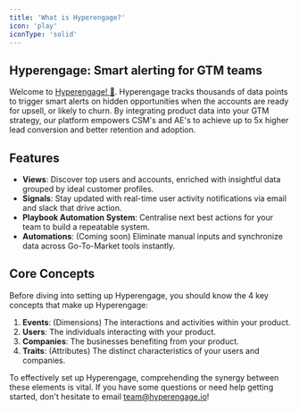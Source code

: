 ```yaml
---
title: 'What is Hyperengage?'
icon: 'play'
iconType: 'solid'
---
```


## Hyperengage: Smart alerting for GTM teams

Welcome to [Hyperengage! 👋](https://hyperengage.io/).
Hyperengage tracks thousands of data points to trigger smart alerts on hidden opportunities when the accounts are ready for upsell, or likely to churn. By integrating product data into your GTM strategy, our platform empowers CSM's and AE's to achieve up to 5x higher lead conversion and better retention and adoption.

## Features

- **Views**: Discover top users and accounts, enriched with insightful data grouped by ideal customer profiles. 
- **Signals**: Stay updated with real-time user activity notifications via email and slack that drive action.
- **Playbook Automation System**: Centralise next best actions for your team to build a repeatable system.
- **Automations**: <Tooltip tip="Launching end of Q4!">(Coming soon)</Tooltip> Eliminate manual inputs and synchronize data across Go-To-Market tools instantly.


## Core Concepts
Before diving into setting up Hyperengage, you should know the 4 key concepts that make up Hyperengage:
1. **Events**: (Dimensions) The interactions and activities within your product.
2. **Users**: The individuals interacting with your product.
3. **Companies**: The businesses benefiting from your product.
4. **Traits**: (Attributes) The distinct characteristics of your users and companies.

To effectively set up Hyperengage, comprehending the synergy between these elements is vital. If you have some questions or need help getting started, don't hesitate to email [team@hyperengage.io]()!
